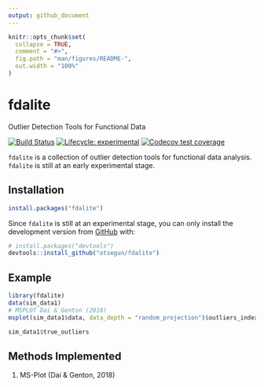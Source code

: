 ```yaml
---
output: github_document
---
```


<!-- README.md is generated from README.Rmd. Please edit that file -->

```r
knitr::opts_chunk$set(
  collapse = TRUE,
  comment = "#>",
  fig.path = "man/figures/README-",
  out.width = "100%"
)
```
# fdalite
Outlier Detection Tools for Functional Data

<!-- badges: start -->
[![Build Status](https://travis-ci.com/otsegun/fdalite.svg?token=is9BrWwNvqBGoneFkbEL&branch=master)](https://travis-ci.com/otsegun/fdalite)
[![Lifecycle: experimental](https://img.shields.io/badge/lifecycle-experimental-orange.svg)](https://www.tidyverse.org/lifecycle/#experimental)
[![Codecov test coverage](https://codecov.io/gh/otsegun/fdalite/branch/master/graph/badge.svg)](https://codecov.io/gh/otsegun/fdalite?branch=master)
<!-- badges: end -->

`fdalite` is a collection of outlier detection tools for functional data analysis. `fdalite` is still at an early experimental stage. 

## Installation


```r
install.packages("fdalite")
```

Since `fdalite` is still at an experimental stage, you can only install the development version from [GitHub](https://github.com/) with:

``` r
# install.packages("devtools")
devtools::install_github("otsegun/fdalite")
```
## Example

```r
library(fdalite)
data(sim_data1)
# MSPLOT Dai & Genton (2018)
msplot(sim_data1$data, data_depth = "random_projection")$outliers_index

sim_data1$true_outliers
```

## Methods Implemented
1. MS-Plot (Dai & Genton, 2018)

